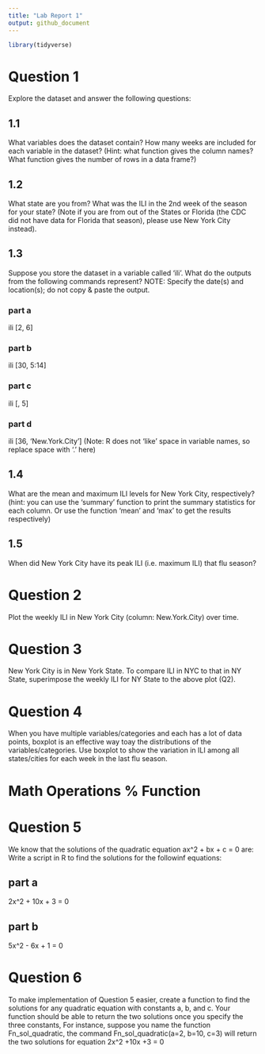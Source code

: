 ```yaml
---
title: "Lab Report 1"
output: github_document
---
```


```r
library(tidyverse)
```


# Question 1
Explore the dataset and answer the following questions:

## 1.1
What variables does the dataset contain? How many weeks are included for each variable in the dataset? (Hint: what function gives the column names? What function gives the number of rows in a data frame?)

## 1.2
What state are you from? What was the ILI in the 2nd week of the season for your state? (Note if you are from out of the States or Florida (the CDC did not have data for Florida that season), please use New York City instead).

## 1.3
Suppose you store the dataset in a variable called 'ili'. What do the outputs from the following commands represent? NOTE: Specify the date(s) and location(s); do not copy & paste the output.

### part a
ili [2, 6]

### part b
ili [30, 5:14]

### part c
ili [, 5]

### part d
ili [36, 'New.York.City'] (Note: R does not 'like' space in variable names, so replace space with '.' here)

## 1.4
What are the mean and maximum ILI levels for New York City, respectively? (hint: you can use the 'summary' function to print the summary statistics for each column. Or use the function 'mean' and 'max' to get the results respectively)

## 1.5
When did New York City have its peak ILI (i.e. maximum ILI) that flu season?


# Question 2
Plot the weekly ILI in New York City (column: New.York.City) over time.

# Question 3
New York City is in New York State. To compare ILI in NYC to that in NY State, superimpose the weekly ILI for NY State to the above plot (Q2).

# Question 4
When you have multiple variables/categories and each has a lot of data points, boxplot is an effective way toay the distributions of the variables/categories. Use boxplot to show the variation in ILI among all states/cities for each week in the last flu season. 

# Math Operations % Function
# Question 5
We know that the solutions of the quadratic equation ax^2 + bx + c = 0 are:
Write a script in R to find the solutions for the followinf equations:

## part a
2x^2 + 10x + 3 = 0

## part b
5x^2 - 6x + 1 = 0

# Question 6
To make implementation of Question 5 easier, create a function to find the solutions for any quadratic equation with constants a, b, and c. Your function should be able to return the two solutions once you specify the three constants, For instance, suppose you name the function Fn_sol_quadratic, the command Fn_sol_quadratic(a=2, b=10, c=3) will return the two solutions for equation 2x^2 +10x +3 = 0

